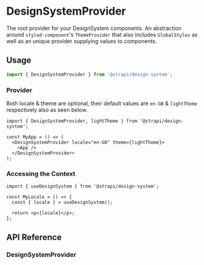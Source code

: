 

<Meta title="Design System/Components/DesignSystemProvider" component={DesignSystemProvider} />

# DesignSystemProvider

The root provider for your DesignSystem components. An abstraction around `styled-component`'s `ThemeProvider`
that also includes `GlobalStyles` as well as an unique provider supplying values to components.

## Usage

```ts
import { DesignSystemProvider } from '@strapi/design-system';
```

### Provider

Both locale & theme are optional, their default values are `en-GB` & `lightTheme` respectively also as seen below.

```tsx
import { DesignSystemProvider, lightTheme } from '@strapi/design-system';

const MyApp = () => (
  <DesignSystemProvider locale="en-GB" theme={lightTheme}>
    <App />
  </DesignSystemProvider>
);
```

### Accessing the Context

```tsx
import { useDesignSystem } from '@strapi/design-system';

const MyLocale = () => {
  const { locale } = useDesignSystem();

  return <p>{locale}</p>;
};
```

## API Reference

### DesignSystemProvider

<ArgsTable of={DesignSystemProvider} />
